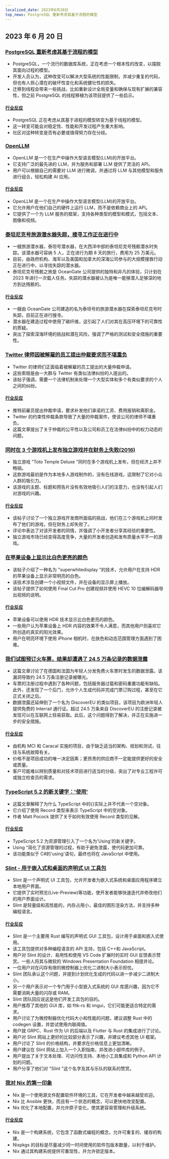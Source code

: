 ```yaml
---
localized_date: 2023年6月20日
top_news: PostgreSQL 重新考虑其基于流程的模型
---
```




<CallToAction />

<Steps>

## 2023 年 6 月 20 日

### [PostgreSQL 重新考虑其基于流程的模型](https://lwn.net/SubscriberLink/934940/3abb2d4086680b78/)

- PostgreSQL，一个流行的数据库系统，正在考虑一个根本性的改变，以摆脱其面向过程的模型。
- 开发人员认为，这种改变可以解决大型系统的性能限制，并减少重复的代码，但也有人担心潜在的破坏性变化和系统健壮性的损失。
- 迁移到线程会带来一些挑战，比如重新设计全局变量和确保与现有扩展的兼容性，但之前 PostgreSQL 的线程移植为该项目提供了一些启示。

#### [行业反应](http://news.ycombinator.com/item?id=36393030)

- PostgreSQL 正在考虑从其基于进程的模型转变为基于线程的模型。
- 这一转变可能会对稳定性、性能和开发过程产生重大影响。
- 社区对这种转变是否有必要或值得努力存在分歧。

### [OpenLLM](https://github.com/bentoml/OpenLLM)

- OpenLLM 是一个在生产中操作大型语言模型(LLM)的开放平台。
- 它支持广泛的最先进的 LLM，并为服务和部署 LLM 提供了灵活的 API。
- 用户可以根据自己的需要对 LLM 进行微调，并通过将 LLM 与其他模型和服务进行组合，轻松构建 AI 应用。

#### [行业反应](http://news.ycombinator.com/item?id=36388219)

- OpenLLM 是一个在生产中操作大型语言模型(LLM)的开放平台。
- 它允许用户在他们自己的硬件上运行 LLM，而不是依赖商业上的 API。
- 它提供了一个为 LLM 服务的框架，支持各种类型的模型和模式，包括文本、图像和视频。

### [泰坦尼克号旅游潜水器失踪，搜寻工作正在进行中](https://www.bbc.com/news/world-us-canada-65953872)

- 一艘旅游潜水器，泰坦号潜水器，在大西洋中部的泰坦尼克号残骸潜水时失踪。该潜水器可容纳 5 人，正在进行为期 8 天的旅行，费用为 25 万美元。
- 目前，由政府机构、海军以及美国和加拿大的深海公司参与的大规模搜救行动正在进行中，以寻找失踪的潜水器。
- 泰坦尼克号残骸之旅是 OceanGate 公司提供的独特和非凡的体验，只计划在 2023 年进行一次载人任务。失踪的潜水器被认为是唯一能够潜入足够深的地方到达残骸的。

#### [行业反应](http://news.ycombinator.com/item?id=36391053)

- 一艘由 OceanGate 公司建造的名为泰坦号的旅游潜水器在探索泰坦尼克号时失踪，目前正在进行搜寻。
- 潜水器在建造过程中使用了碳纤维，这引起了人们对其在高压环境下的可靠性的质疑。
- 突出了探索深海环境的挑战和潜在风险，强调了严格的测试和安全措施的重要性。

### [Twitter 律师因被解雇的员工提出仲裁要求而不堪重负](https://www.techdirt.com/2023/06/16/twitters-lawyers-admit-theyre-overwhelmed-as-nearly-2000-laid-off-employees-file-arbitration-claims/)

- Twitter 的律师们正面临着被解雇的员工提出的大量仲裁申请。
- 这些索赔是由一大群与 Twitter 有类似法律纠纷的人提出的。
- 该帖子强调，需要一个法律机制来处理一个大型实体和多个有类似要求的个人之间的纠纷。

#### [行业反应](http://news.ycombinator.com/item?id=36390308)

- 推特前雇员提出仲裁申请，要求补发他们承诺的工资、费用报销和离职金。
- Twitter 的约束性仲裁条款导致了大量的仲裁案件，使该公司的律师不堪重负。
- 这篇文章提出了关于仲裁的公平性以及公司和员工在法律纠纷中的权力动态的问题。

### [同时在 3 个游戏机上发布独立游戏并在财务上失败(2016)](https://juicybeast.com/2016/01/11/releasing-an-indie-game-on-3-consoles-at-once-and-failing-financially/#2-years)

- 独立游戏 "Toto Temple Deluxe "同时在多个游戏机上发布，但在经济上并不畅销。
- 这款游戏最初是作为本地多人游戏制作的，没有在线游戏，这限制了它对小众人群的吸引力。
- 该游戏的主题、标题和预告片没有有效地吸引人们的注意力，也没有引起人们对游戏的兴趣。

#### [行业反应](http://news.ycombinator.com/item?id=36387030)

- 该帖子讨论了一个独立游戏开发商所面临的挑战，他们在三个游戏机上同时发布了他们的游戏，但在财务上却失败了。
- 评论中表达了对该开发者的同情，并强调了小开发者分享其经验的重要性。
- 独立游戏市场已经变得高度竞争，大量的开发者创造和发布质量水平不一的游戏。

### [在苹果设备上显示比白色更亮的颜色](https://github.com/dtinth/superwhite)

- 该帖子介绍了一种名为 "superwhitedisplay "的技术，允许用户在支持 HDR 的苹果设备上显示非常明亮的白色。
- 该技术涉及创建一个小视频文件，并在设备的显示屏上播放。
- 该帖子提供了如何使用 Final Cut Pro 创建视频并使用 HEVC 10 位编解码器导出视频的说明。

#### [行业反应](http://news.ycombinator.com/item?id=36389285)

- 苹果设备可以使用 HDR 技术显示比白色更亮的颜色。
- 一些用户认为苹果设备上 HDR 内容的效果不令人满意，而其他用户则喜欢它所创造的真实的阳光效果。
- 用户在明亮环境下使用 iPhone 相机时，在肤色和动态范围管理方面遇到了困难。

### [我们试图预订火车票，结果却遭遇了 24.5 万条记录的数据泄露](https://zerforschung.org/posts/freundschaftspass-en/)

- 这篇文章讨论了在德国和法国为年轻人分发免费火车票时发生的数据泄露。该漏洞导致约 24.5 万条注册记录被曝光。
- 车票的注册过程中遇到了各种问题，包括服务器过载和密码重置功能有缺陷。此外，还发现了一个后门，允许个人生成代码并完成门票订购过程，甚至在它正式关闭之后。
- 数据泄露还延伸到了一个名为 DiscoverEU 的类似项目，该项目为欧洲年轻人提供免费的 Interrail 通行证。超过 24.5 万条来自 DiscoverEU 的注册记录被发现可以在互联网上轻易获取。此后，这个问题得到了解决，并正在实施进一步的安全措施。

#### [行业反应](http://news.ycombinator.com/item?id=36388828)

- 由机构 MCI 和 Caracal 实施的项目，由于缺乏适当的架构、规划和测试，往往与系统故障有关。
- 价格不是项目成功的唯一决定因素；更昂贵的供应商不一定能提供更好的安全或质量。
- 客户可能难以辨别质量和对技术项目进行适当的分级，突出了对专业工程许可或独立检查员的需求。

### [TypeScript 5.2 的新关键字：'使用'](https://www.totaltypescript.com/typescript-5-2-new-keyword-using)

- 这篇文章解释了为什么 TypeScript 中的{}实际上并不代表一个空对象。
- 它介绍了使用 Record 类型来表示 TypeScript 中的空对象。
- 作者 Matt Pocock 提供了关于如何有效使用 Record 类型的见解。

#### [行业反应](http://news.ycombinator.com/item?id=36388894)

- TypeScript 5.2 为资源管理引入了一个名为'Using'的新关键字。
- Using "简化了资源管理的过程，有助于避免泄露，使代码更加可靠。
- 该功能类似于 C#的'using'语句，最终也将在 JavaScript 中使用。

### [Slint - 用于嵌入式和桌面的声明式 UI 工具包](https://slint.dev)

- Slint 是一个声明式 UI 工具包，允许开发者为嵌入式系统和桌面应用程序建立本地用户界面。
- 它提供了实时预览(Live-Preview)等功能，使开发者能够快速迭代并修改他们的用户界面设计。
- Slint 是轻量级和高性能的，内存占用小，最佳的图形渲染方法，并支持多种编程语言。

#### [行业反应](http://news.ycombinator.com/item?id=36388821)

- Slint 是一个主要用 Rust 编写的声明式 GUI 工具包，设计用于桌面和嵌入式使用。
- 该工具包提供对多种编程语言的 API 支持，包括 C++和 JavaScript。
- 用户对 Slint 的设计、易用性和使用 VS Code 扩展时的实时 GUI 反馈表示赞赏。一些人将其与微软的 Windows Presentation Foundation 相提并论。
- 一位用户对在闪存有限的微控制器上优化二进制大小表示担忧。
- Slint 团队承认这个问题，并提到计划优化生成的代码以进一步减少二进制大小。
- 另一个用户表示对一个专门用于小型嵌入式系统的 GUI 库感兴趣，因为它不需要消耗大量的闪存或 RAM。
- Slint 团队回应说这是他们开发工具包的目的。
- 用户推荐了其他的 GUI 库，如 fltk-rs 和 imgui，它们可能更适合特定的需求。
- 用户讨论了为微控制器优化代码大小和性能的问题，建议调整 Rust 中的 codegen 设置，并尝试使用内联阈值。
- 用户就 GRPC、Rust 作为 UI 的后端以及 Flutter 与 Rust 的集成进行了讨论。
- 用户对 Slint 网站上更好的比较部分表示了兴趣，并建议考虑其他 UI 框架。
- 用户讨论了 Slint 的价格结构，并要求在价格信息上更加清晰。
- 用户建议在 Slint 网站上加入一个入职指南，并改进小部件库的例子。
- 用户提出了关于文本处理、可访问性支持、本地小工具集成和 Python API 计划的问题。
- 用户分享了他们对 "Slint "这个名字及其与乐队的联系的赞赏。

### [我对 Nix 的第一印象](https://mtlynch.io/notes/nix-first-impressions/)

- Nix 是一个使用源文件配置软件环境的工具，它在开发者中越来越受欢迎。
- Nix 比 Ansible 更快，而且有一个状态的概念，可以更快地改变配置。
- Nix 优化了本地配置，并允许原子变化，使其更容易管理和升级系统。

#### [行业反应](http://news.ycombinator.com/item?id=36387874)

- Nix 是一个构建系统，它包含了函数式编程的概念，允许可重复的、缓存的构建。
- Nixpkgs 的目标是尽量减少同一时间使用的软件包版本数量，以利于维护。
- Nix 通过其构建系统提供可重现性，并允许锁定版本。

</Steps>
